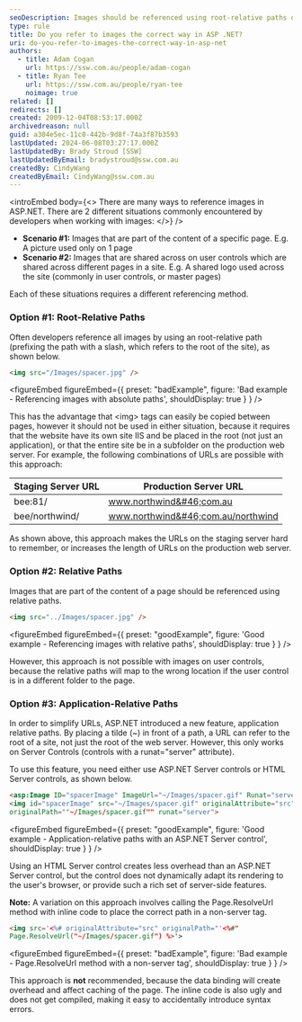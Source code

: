 ```yaml
---
seoDescription: Images should be referenced using root-relative paths or application-relative paths to simplify URLs and avoid issues with staging servers.
type: rule
title: Do you refer to images the correct way in ASP .NET?
uri: do-you-refer-to-images-the-correct-way-in-asp-net
authors:
  - title: Adam Cogan
    url: https://ssw.com.au/people/adam-cogan
  - title: Ryan Tee
    url: https://ssw.com.au/people/ryan-tee
    noimage: true
related: []
redirects: []
created: 2009-12-04T08:53:17.000Z
archivedreason: null
guid: a304e5ec-11c0-442b-9d8f-74a3f87b3593
lastUpdated: 2024-06-08T03:27:17.000Z
lastUpdatedBy: Brady Stroud [SSW]
lastUpdatedByEmail: bradystroud@ssw.com.au
createdBy: CindyWang
createdByEmail: CindyWang@ssw.com.au
---
```


<introEmbed
  body={<>
There are many ways to reference images in ASP.NET. There are 2 different situations commonly encountered by developers when working with images:
  </>}
/>
- **Scenario #1:** Images that are part of the content of a specific page. E.g. A picture used only on 1 page
- **Scenario #2:** Images that are shared across on user controls which are shared across different pages in a site. E.g. A shared logo used across the site (commonly in user controls, or master pages)

Each of these situations requires a different referencing method.

### Option #1: Root-Relative Paths

Often developers reference all images by using an root-relative path (prefixing the path with a slash, which refers to the root of the site), as shown below.

```html
<img src="/Images/spacer.jpg" />
```

<figureEmbed figureEmbed={{
  preset: "badExample",
  figure: 'Bad example - Referencing images with absolute paths',
  shouldDisplay: true
} } />


This has the advantage that &lt;img&gt; tags can easily be copied between pages, however it should not be used in either situation, because it requires that the website have its own site IIS and be placed in the root (not just an application), or that the entire site be in a subfolder on the production web server. For example, the following combinations of URLs are possible with this approach:

| Staging Server URL | Production Server URL              |
| ------------------ | ---------------------------------- |
| bee:81/            | www.northwind&#46;com.au           |
| bee/northwind/     | www.northwind&#46;com.au/northwind |

As shown above, this approach makes the URLs on the staging server hard to remember, or increases the length of URLs on the production web server.

### Option #2: Relative Paths

Images that are part of the content of a page should be referenced using relative paths.

```html
<img src="../Images/spacer.jpg" />
```

<figureEmbed figureEmbed={{
  preset: "goodExample",
  figure: 'Good example - Referencing images with relative paths',
  shouldDisplay: true
} } />


However, this approach is not possible with images on user controls, because the relative paths will map to the wrong location if the user control is in a different folder to the page.

### Option #3: Application-Relative Paths

In order to simplify URLs, ASP.NET introduced a new feature, application relative paths. By placing a tilde (~) in front of a path, a URL can refer to the root of a site, not just the root of the web server. However, this only works on Server Controls (controls with a runat="server" attribute).

To use this feature, you need either use ASP.NET Server controls or HTML Server controls, as shown below.

```html
<asp:Image ID="spacerImage" ImageUrl="~/Images/spacer.gif" Runat="server" />
<img id="spacerImage" src="~/Images/spacer.gif" originalAttribute="src"
originalPath=""~/Images/spacer.gif"" runat="server">
```

<figureEmbed figureEmbed={{
  preset: "goodExample",
  figure: 'Good example - Application-relative paths with an ASP.NET Server control',
  shouldDisplay: true
} } />


Using an HTML Server control creates less overhead than an ASP.NET Server control, but the control does not dynamically adapt its rendering to the user's browser, or provide such a rich set of server-side features.

**Note:** A variation on this approach involves calling the Page.ResolveUrl method with inline code to place the correct path in a non-server tag.

```html
<img src='<%# originalAttribute="src" originalPath="'<%#"
Page.ResolveUrl("~/Images/spacer.gif") %>'>
```

<figureEmbed figureEmbed={{
  preset: "badExample",
  figure: 'Bad example - Page.ResolveUrl method with a non-server tag',
  shouldDisplay: true
} } />


This approach is **not** recommended, because the data binding will create overhead and affect caching of the page. The inline code is also ugly and does not get compiled, making it easy to accidentally introduce syntax errors.
